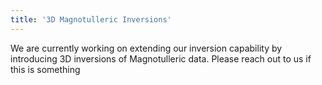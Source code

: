 ```yaml
---
title: '3D Magnotulleric Inversions'
---
```


We are currently working on extending our inversion capability by introducing 3D inversions of Magnotulleric data. Please reach out to us if this is something 
